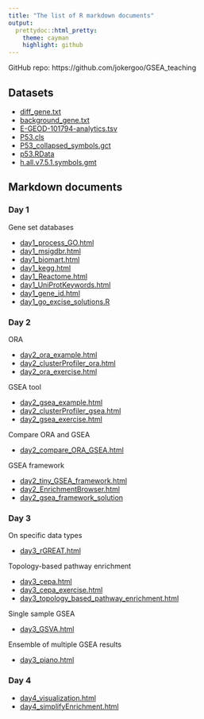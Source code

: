 ```yaml
---
title: "The list of R markdown documents"
output:
  prettydoc::html_pretty:
    theme: cayman
    highlight: github
---
```



GitHub repo: https://github.com/jokergoo/GSEA_teaching


## Datasets

- [diff_gene.txt](diff_gene.txt)
- [background_gene.txt](background_gene.txt)
- [E-GEOD-101794-analytics.tsv](E-GEOD-101794-analytics.tsv)
- [P53.cls](P53.cls)
- [P53_collapsed_symbols.gct](P53_collapsed_symbols.gct)
- [p53.RData](p53.RData)
- [h.all.v7.5.1.symbols.gmt](h.all.v7.5.1.symbols.gmt)

## Markdown documents

### Day 1

Gene set databases

- [day1_process_GO.html](day1_process_GO.html)
- [day1_msigdbr.html](day1_msigdbr.html)
- [day1_biomart.html](day1_biomart.html)
- [day1_kegg.html](day1_kegg.html)
- [day1_Reactome.html](day1_Reactome.html)
- [day1_UniProtKeywords.html](day1_UniProtKeywords.html)
- [day1_gene_id.html](day1_gene_id.html)
- [day1_go_excise_solutions.R](day1_go_excise_solutions.R)


### Day 2

ORA

- [day2_ora_example.html](day2_ora_example.html)
- [day2_clusterProfiler_ora.html](day2_clusterProfiler_ora.html)
- [day2_ora_exercise.html](day2_ora_exercise.html)

GSEA tool

- [day2_gsea_example.html](day2_gsea_example.html)
- [day2_clusterProfiler_gsea.html](day2_clusterProfiler_gsea.html)
- [day2_gsea_exercise.html](day2_gsea_exercise.html)


Compare ORA and GSEA

- [day2_compare_ORA_GSEA.html](day2_compare_ORA_GSEA.html)


GSEA framework

- [day2_tiny_GSEA_framework.html](day2_tiny_GSEA_framework.html)
- [day2_EnrichmentBrowser.html](day2_EnrichmentBrowser.html)
- [day2_gsea_framework_solution](day2_gsea_framework_solution.html)

### Day 3

On specific data types

- [day3_rGREAT.html](day3_rGREAT.html)

Topology-based pathway enrichment

- [day3_cepa.html](day3_cepa.html)
- [day3_cepa_exercise.html](day3_cepa_exercise.html)
- [day3_topology_based_pathway_enrichment.html](day3_topology_based_pathway_enrichment.html)


Single sample GSEA

- [day3_GSVA.html](day3_GSVA.html)


Ensemble of multiple GSEA results

- [day3_piano.html](day3_piano.html)

### Day 4

- [day4_visualization.html](day4_visualization.html)
- [day4_simplifyEnrichment.html](day4_simplifyEnrichment.html)

